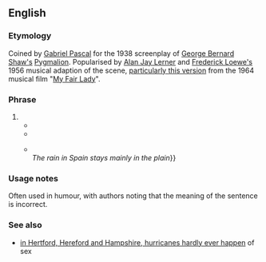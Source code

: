 ==English==

===Etymology===
Coined by [[w:Gabriel Pascal|Gabriel Pascal]] for the 1938 screenplay of [[w:George Bernard Shaw|George Bernard Shaw's]] [[w:Pygmalion (play)|Pygmalion]]. Popularised by [[w:Alan Jay Lerner|Alan Jay Lerner]] and [[w:Frederick Loewe|Frederick Loewe's]] 1956 musical adaption of the scene, [http://www.youtube.com/watch?v=uVmU3iANbgk particularly this version] from the 1964 musical film "[[w:My Fair Lady|My Fair Lady]]".

===Phrase===
{{wikipedia|The Rain in Spain}}
{{head|en|phrase|head=[[the|The]] [[rain]] [[in]] [[Spain]] [[stay]]s [[mainly]] [[in]] [[the]] [[plain]]}}

# {{non-gloss definition|A phrase used to demonstrate differences of pronunciation in various English dialects of the sound represented by the [[digraph]] ''ai''.}}
#* {{quote-book|1956|title=[[w:My Fair lady|My Fair lady]]|author=[[w:Alan Jay Lerner|Alan Jay Lerner]]
|passage=I want you to repeat: "The rain in Spain stays mainly in the plain," fifty times.}}
#* {{quote-book|1995|title=Lust and Comfort|author=Peggy Shaw, Lois Weaver, Deb Margolin
|passage=LOIS: The rain in Spain stays mainly on the Plain. The rain in Spain ... <br/>PEGGY: What are you doing? <br/>LOIS: Practicing.}}
#* {{quote-book|2003|title=Auto da Fay|author=Fay Weldon
|passage=practicing proper modes of speech, getting rid of our colonial accents.<br/>{{...}}<br/>''The rain in Spain stays mainly in the plain''}}

===Usage notes===

Often used in humour, with authors noting that the meaning of the sentence is incorrect.

===See also===
* [[in Hertford, Hereford and Hampshire, hurricanes hardly ever happen]] of sex